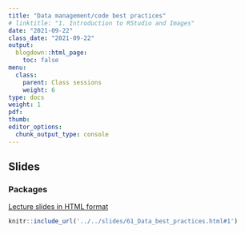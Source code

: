 ```yaml
---
title: "Data management/code best practices"
# linktitle: "1. Introduction to RStudio and Images"
date: "2021-09-22"
class_date: "2021-09-22"
output:
  blogdown::html_page:
    toc: false
menu:
  class:
    parent: Class sessions
    weight: 6
type: docs
weight: 1
pdf:
thumb:
editor_options: 
  chunk_output_type: console
---
```


## Slides

### Packages

<a href="../../slides/61_Data_best_practices#1" target="_blank">Lecture slides in HTML format</a>

```r
knitr::include_url('../../slides/61_Data_best_practices.html#1')
```
